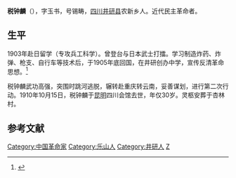 '''税钟麟'''（{{bd|1880年||1910年|10月15日||catIdx=S税}}），字玉书，号锡畴，[[四川|四川]][[井研县|井研县]]农新乡人。近代民主革命者。

==生平==
1903年赴日留学（专攻兵工科学）。曾登台与日本武士打擂。学习制造炸药、炸弹、枪支、自行车等技术后，于1905年底回国，在井研创办中学，宣传反清革命思想。<ref>{{cite web |url=http://lswb.newssc.org/html/2011-08/25/content_1358794.htm |title=存档副本 |accessdate=2014-03-24 |deadurl=yes |archiveurl=https://web.archive.org/web/20140324081050/http://lswb.newssc.org/html/2011-08/25/content_1358794.htm |archivedate=2014-03-24 }}</ref>

税钟麟武功高强，突围时跳河逃脱，辗转赴重庆转云南，妥善谋划，进行第二次行动。1910年10月15日，税钟麟于[[昆明|昆明]]四川会馆去世，年仅30岁。灵柩安葬于杏林村。

==参考文献==
{{reflist}}

{{DEFAULTSORT:S}}
[[Category:中国革命家|Category:中国革命家]]
[[Category:乐山人|Category:乐山人]]
[[Category:井研人|Category:井研人]]
[[Category:税姓|Z]]

{{中国人物小作品}}